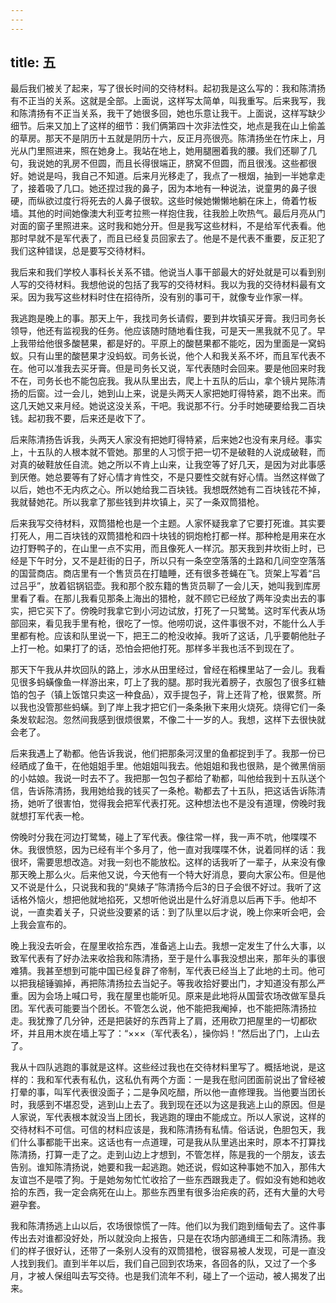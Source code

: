 ```yaml
---
---
---
```

title: 五
---

最后我们被关了起来，写了很长时间的交待材料。起初我是这么写的：我和陈清扬有不正当的关系。这就是全部。上面说，这样写太简单，叫我重写。后来我写，我和陈清扬有不正当关系，我干了她很多回，她也乐意让我干。上面说，这样写缺少细节。后来又加上了这样的细节：我们俩第四十次非法性交，地点是我在山上偷盖的草房。那天不是阴历十五就是阴历十六，反正月亮很亮。陈清扬坐在竹床上，月光从门里照进来，照在她身上。我站在地上，她用腿圈着我的腰。我们还聊了几句，我说她的乳房不但圆，而且长得很端正，脐窝不但圆，而且很浅。这些都很好。她说是吗，我自己不知道。后来月光移走了，我点了一根烟，抽到一半她拿走了，接着吸了几口。她还捏过我的鼻子，因为本地有一种说法，说童男的鼻子很硬，而纵欲过度行将死去的人鼻子很软。这些时候她懒懒地躺在床上，倚着竹板墙。其他的时间她像澳大利亚考拉熊一样抱住我，往我脸上吹热气。最后月亮从门对面的窗子里照进来。这时我和她分开。但是我写这些材料，不是给军代表看。他那时早就不是军代表了，而且已经复员回家去了。他是不是代表不重要，反正犯了我们这种错误，总是要写交待材料。

我后来和我们学校人事科长关系不错。他说当人事干部最大的好处就是可以看到别人写的交待材料。我想他说的包括了我写的交待材料。我以为我的交待材料最有文采。因为我写这些材料时住在招待所，没有别的事可干，就像专业作家一样。

我逃跑是晚上的事。那天上午，我找司务长请假，要到井坎镇买牙膏。我归司务长领导，他还有监视我的任务。他应该随时随地看住我，可是天一黑我就不见了。早上我带给他很多酸琶果，都是好的。平原上的酸琶果都不能吃，因为里面是一窝蚂蚁。只有山里的酸琶果才没蚂蚁。司务长说，他个人和我关系不坏，而且军代表不在。他可以准我去买牙膏。但是司务长又说，军代表随时会回来。要是他回来时我不在，司务长也不能包庇我。我从队里出去，爬上十五队的后山，拿个镜片晃陈清扬的后窗。过一会儿，她到山上来，说是头两天人家把她盯得特紧，跑不出来。而这几天她又来月经。她说这没关系，干吧。我说那不行。分手时她硬要给我二百块钱。起初我不要，后来还是收下了。

后来陈清扬告诉我，头两天人家没有把她盯得特紧，后来她2也没有来月经。事实上，十五队的人根本就不管她。那里的人习惯于把一切不是破鞋的人说成破鞋，而对真的破鞋放任自流。她之所以不肯上山来，让我空等了好几天，是因为对此事感到厌倦。她总要等有了好心情才肯性交，不是只要性交就有好心情。当然这样做了以后，她也不无内疚之心。所以她给我二百块钱。我想既然她有二百块钱花不掉，我就替她花。所以我拿了那些钱到井坎镇上，买了一条双筒猎枪。

后来我写交待材料，双筒猎枪也是一个主题。人家怀疑我拿了它要打死谁。其实要打死人，用二百块钱的双筒猎枪和四十块钱的铜炮枪打都一样。那种枪是用来在水边打野鸭子的，在山里一点不实用，而且像死人一样沉。那天我到井坎街上时，已经是下午时分，又不是赶街的日子，所以只有一条空空落落的土路和几间空空落落的国营商店。商店里有一个售货员在打瞌睡，还有很多苍蝇在飞。货架上写着“吕过吕乎”，放着铝锅铝壶。我和那个胶东籍的售货员聊了一会儿天，她叫我到库房里看了看。在那儿我看见那条上海出的猎枪，就不顾它已经放了两年没卖出去的事实，把它买下了。傍晚时我拿它到小河边试放，打死了一只鹭鸶。这时军代表从场部回来，看见我手里有枪，很吃了一惊。他唠叨说，这件事很不对，不能什么人手里都有枪。应该和队里说一下，把王二的枪没收掉。我听了这话，几乎要朝他肚子上打一枪。如果打了的话，恐怕会把他打死。那样多半我也活不到现在了。

那天下午我从井坎回队的路上，涉水从田里经过，曾经在稻棵里站了一会儿。我看见很多蚂蟥像鱼一样游出来，叮上了我的腿。那时我光着膀子，衣服包了很多红糖馅的包子（镇上饭馆只卖这一种食品），双手提包子，背上还背了枪，很累赘。所以我也没管那些蚂蟥。到了岸上我才把它们一条条揪下来用火烧死。烧得它们一条条发软起泡。忽然间我感到很烦很累，不像二十一岁的人。我想，这样下去很快就会老了。

后来我遇上了勒都。他告诉我说，他们把那条河汊里的鱼都捉到手了。我那一份已经晒成了鱼干，在他姐姐手里。他姐姐叫我去。他姐姐和我也很熟，是个微黑俏丽的小姑娘。我说一时去不了。我把那一包包子都给了勒都，叫他给我到十五队送个信，告诉陈清扬，我用她给我的钱买了一条枪。勒都去了十五队，把这话告诉陈清扬，她听了很害怕，觉得我会把军代表打死。这种想法也不是没有道理，傍晚时我就想打军代表一枪。

傍晚时分我在河边打鹭鸶，碰上了军代表。像往常一样，我一声不吭，他喋喋不休。我很愤怒，因为已经有半个多月了，他一直对我喋喋不休，说着同样的话：我很坏，需要思想改造。对我一刻也不能放松。这样的话我听了一辈子，从来没有像那天晚上那么火。后来他又说，今天他有一个特大好消息，要向大家公布。但是他又不说是什么，只说我和我的“臭婊子”陈清扬今后3的日子会很不好过。我听了这话格外恼火，想把他就地掐死，又想听他说出是什么好消息以后再下手。他却不说，一直卖着关子，只说些没要紧的话：到了队里以后才说，晚上你来听会吧，会上我会宣布的。

晚上我没去听会，在屋里收拾东西，准备逃上山去。我想一定发生了什么大事，以致军代表有了好办法来收拾我和陈清扬，至于是什么事我没想出来，那年头的事很难猜。我甚至想到可能中国已经复辟了帝制，军代表已经当上了此地的土司。他可以把我槌锤骟掉，再把陈清扬拉去当妃子。等我收拾好要出门，才知道没有那么严重。因为会场上喊口号，我在屋里也能听见。原来是此地将从国营农场改做军垦兵团。军代表可能要当个团长。不管怎么说，他不能把我阉掉，也不能把陈清扬拉走。我犹豫了几分钟，还是把装好的东西背上了肩，还用砍刀把屋里的一切都砍坏，并且用木炭在墙上写了：“×××（军代表名），操你妈！”然后出了门，上山去了。

我从十四队逃跑的事就是这样。这些经过我也在交待材料里写了。概括地说，是这样的：我和军代表有私仇，这私仇有两个方面：一是我在慰问团面前说出了曾经被打晕的事，叫军代表很没面子；二是争风吃醋，所以他一直修理我。当他要当团长时，我感到不堪忍受，逃到山上去了。我到现在还以为这是我逃上山的原因。但是人家说，军代表根本就没当上团长，我逃跑的理由不能成立。所以人家说，这样的交待材料不可信。可信的材料应该是，我和陈清扬有私情。俗话说，色胆包天，我们什么事都能干出来。这话也有一点道理，可是我从队里逃出来时，原本不打算找陈清扬，打算一走了之。走到山边上才想到，不管怎样，陈是我的一个朋友，该去告别。谁知陈清扬说，她要和我一起逃跑。她还说，假如这种事她不加入，那伟大友谊岂不是喂了狗。于是她匆匆忙忙收拾了一些东西跟我走了。假如没有她和她收拾的东西，我一定会病死在山上。那些东西里有很多治疟疾的药，还有大量的大号避孕套。

我和陈清扬逃上山以后，农场很惊慌了一阵。他们以为我们跑到缅甸去了。这件事传出去对谁都没好处，所以就没向上报告，只是在农场内部通缉王二和陈清扬。我们的样子很好认，还带了一条别人没有的双筒猎枪，很容易被人发现，可是一直没人找到我们。直到半年以后，我们自己回到农场来，各回各的队，又过了一个多月，才被人保组叫去写交待。也是我们流年不利，碰上了一个运动，被人揭发了出来。